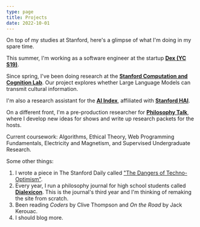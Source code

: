 ```yaml
---
type: page
title: Projects
date: 2022-10-01
---
```


On top of my studies at Stanford, here's a glimpse of what I'm doing in my spare time.

This summer, I'm working as a software engineer at the startup **[Dex (YC S19)](https://getdex.com/)**.

Since spring, I've been doing research at the **[Stanford Computation and Cognition Lab](https://cocolab.stanford.edu)**. Our project explores whether Large Language Models can transmit cultural information.

I'm also a research assistant for the **[AI Index](https://aiindex.stanford.edu/)**, affiliated with **[Stanford HAI](https://hai.stanford.edu)**.

On a different front, I'm a pre-production researcher for **[Philosophy Talk](https://www.philosophytalk.org/)**, where I develop new ideas for shows and write up research packets for the hosts.

Current coursework: Algorithms, Ethical Theory, Web Programming Fundamentals, Electricity and Magnetism, and Supervised Undergraduate Research.

Some other things:
1. I wrote a piece in The Stanford Daily called ["The Dangers of Techno-Optimism"](https://stanforddaily.com/2022/11/29/opinion-the-dangers-of-techno-optimism/).
2. Every year, I run a philosophy journal for high school students called **[Dialexicon](https://www.dialexicon.org/)**. This is the journal's third year and I'm thinking of remaking the site from scratch.
3. Been reading *Coders* by Clive Thompson and *On the Road* by Jack Kerouac.
4. I should blog more.
